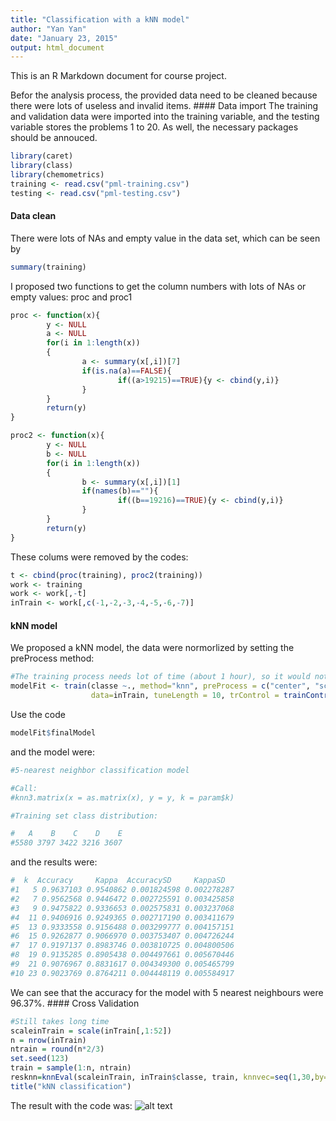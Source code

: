 ```yaml
---
title: "Classification with a kNN model"
author: "Yan Yan"
date: "January 23, 2015"
output: html_document
---
```


This is an R Markdown document for course project.

Befor the analysis process, the provided data need to be cleaned because there were lots of useless and invalid items.
#### Data import
The training and validation data were imported into the training variable, and the testing variable stores the problems 1 to 20. As well, the necessary packages should be annouced.

```r
library(caret)
library(class)
library(chemometrics)
training <- read.csv("pml-training.csv")
testing <- read.csv("pml-testing.csv")
```

#### Data clean
There were lots of NAs and empty value in the data set, which can be seen by
```r
summary(training)
```
I proposed two functions to get the column numbers with lots of NAs or empty values: proc and proc1 
```r

proc <- function(x){
        y <- NULL
        a <- NULL
        for(i in 1:length(x))
        {
                a <- summary(x[,i])[7]
                if(is.na(a)==FALSE){
                        if((a>19215)==TRUE){y <- cbind(y,i)}
                }
        }
        return(y)
}
```

```r
proc2 <- function(x){
        y <- NULL
        b <- NULL
        for(i in 1:length(x))
        {
                b <- summary(x[,i])[1]
                if(names(b)==""){
                        if((b==19216)==TRUE){y <- cbind(y,i)}
                }
        }
        return(y)
}
```

These colums were removed by the codes:
```r
t <- cbind(proc(training), proc2(training))
work <- training
work <- work[,-t]
inTrain <- work[,c(-1,-2,-3,-4,-5,-6,-7)]
```

#### kNN model
We proposed a kNN model, the data were normorlized by setting the preProcess method:

```r
#The training process needs lot of time (about 1 hour), so it would not be evaluated.
modelFit <- train(classe ~., method="knn", preProcess = c("center", "scale"),
                  data=inTrain, tuneLength = 10, trControl = trainControl(method = "boot"))
```
Use the code 
```r
modelFit$finalModel
```
and the model were:
```r
#5-nearest neighbor classification model

#Call:
#knn3.matrix(x = as.matrix(x), y = y, k = param$k)

#Training set class distribution:

#   A    B    C    D    E 
#5580 3797 3422 3216 3607 
```
and the results were:
```r
#  k  Accuracy     Kappa  AccuracySD     KappaSD
#1   5 0.9637103 0.9540862 0.001824598 0.002278287
#2   7 0.9562568 0.9446472 0.002725591 0.003425858
#3   9 0.9475822 0.9336653 0.002575831 0.003237068
#4  11 0.9406916 0.9249365 0.002717190 0.003411679
#5  13 0.9333558 0.9156488 0.003299777 0.004157151
#6  15 0.9262877 0.9066970 0.003753407 0.004726244
#7  17 0.9197137 0.8983746 0.003810725 0.004800506
#8  19 0.9135285 0.8905438 0.004497661 0.005670446
#9  21 0.9076967 0.8831617 0.004349300 0.005465799
#10 23 0.9023769 0.8764211 0.004448119 0.005584917
```
We can see that the accuracy for the model with 5 nearest neighbours were 96.37%.
#### Cross Validation
```r
#Still takes long time
scaleinTrain = scale(inTrain[,1:52])
n = nrow(inTrain)
ntrain = round(n*2/3)
set.seed(123)
train = sample(1:n, ntrain)
resknn=knnEval(scaleinTrain, inTrain$classe, train, knnvec=seq(1,30,by=1), legpos="bottomright")
title("kNN classification")
```
The result with the code was:
![alt text](figures/Rplot01.png)

